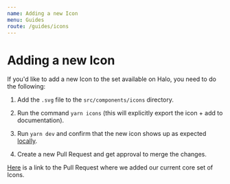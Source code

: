 ```yaml
---
name: Adding a new Icon
menu: Guides
route: /guides/icons
---
```


# Adding a new Icon

If you'd like to add a new Icon to the set available on Halo, you need to do the following:

1. Add the `.svg` file to the `src/components/icons` directory.

2. Run the command `yarn icons` (this will explicitly export the icon + add to documentation).

3. Run `yarn dev` and confirm that the new icon shows up as expected [locally](http://localhost:8000/icons).

4. Create a new Pull Request and get approval to merge the changes.

[Here](https://github.com/venturehacks/halo/pull/140) is a link to the Pull Request where we added our current core set of Icons.
